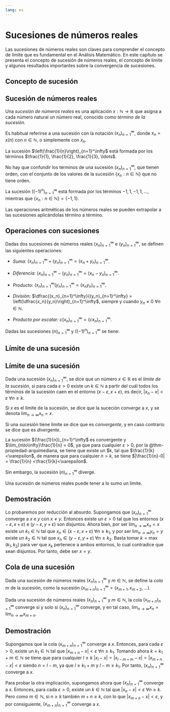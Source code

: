 ```yaml
---
lang: es
---
```

<!-- LTeX: language = es-ES -->

# Sucesiones de números reales

Las sucesiones de números reales son claves para comprender el concepto de límite que es fundamental en el Análisis Matemático. En este capítulo se presenta el concepto de sucesión de números reales, el concepto de límite y algunos resultados importantes sobre la convergencia de sucesiones.

## Concepto de sucesión

:::{#def-sucesion}
## Sucesión de números reales
Una _sucesión de números reales_ es una aplicación $x:\mathbb{N}\to \mathbb{R}$ que asigna a cada número natural un número real, conocido como _término de la sucesión_.
:::

Es habitual referirse a una sucesión con la notación $(x_n)_{n=1}^\infty$, donde $x_n=x(n)$ con $n\in\mathbb{N}$, o simplemente con $x_n$.

:::{#exm-sucesion1}
La sucesión $\left(\frac{1}{n}\right)_{n=1}^\infty$ está formada por los términos $\frac{1}{1}, \frac{1}{2}, \frac{1}{3}, \ldots$.
:::

:::{.callout-caution}
No hay que confundir los términos de una sucesión $(x_n)_{n=1}^\infty$, que tienen orden, con el conjunto de los valores de la sucesión $\{x_n:n\in\mathbb{N}\}$ que no tiene orden.
:::

:::{#exm-sucesion2}
La sucesión $\left((-1)^n\right)_{n=1}^\infty$ está formada por los términos $-1,1,-1,1,\ldots$, mientras que $\{x_n:n\in\mathbb{N}\}=\{-1,1\}$.
:::

Las operaciones aritméticas de los números reales se pueden extrapolar a las sucesiones aplicándolas término a término. 

:::{#def-operaciones-sucesiones}
## Operaciones con sucesiones
Dadas dos sucesiones de números reales $(x_n)_{n=1}^\infty$ e $(y_n)_{n=1}^\infty$, se definen las siguientes operaciones:

- _Suma:_ $(x_n)_{n=1}^\infty + (y_n)_{n=1}^\infty = (x_n+y_n)_{n=1}^\infty$.

- _Diferencia:_ $(x_n)_{n=1}^\infty - (y_n)_{n=1}^\infty = (x_n-y_n)_{n=1}^\infty$.

- _Producto:_ $(x_n)_{n=1}^\infty (y_n)_{n=1}^\infty = (x_ny_n)_{n=1}^\infty$.

- _División:_ $\dfrac{(x_n)_{n=1}^\infty}{(y_n)_{n=1}^\infty} = \left(\dfrac{x_n}{y_n}\right)_{n=1}^\infty$, siempre y cuando $y_n\neq 0$ $\forall n\in\mathbb{N}$.

- _Producto por escalar:_ $c(x_n)_{n=1}^\infty = (cx_n)_{n=1}^\infty$.

:::

:::{#exm-operaciones-sucesiones}
Dadas las sucesiones $(n)_{n=1}^\infty$ y $((-1)^n)_{n=1}^\infty$ se tiene:

\begin{align}
(n)_{n=1}^\infty + ((-1)^n)_{n=1}^\infty &= (n + (-1)^n)_{n=1}^\infty = (0, 3, 2, 5, 4, \ldots)\\
(n)_{n=1}^\infty ((-1)^n)_{n=1}^\infty &= (n (-1)^n)_{n=1}^\infty = (-1, 2, -3, 4, -5, \ldots)
\end{align}
:::

## Límite de una sucesión

:::{#def-limite-sucesion}
## Límite de una sucesión
Dada una sucesión $(x_n)_{n=1}^\infty$, se dice que un número $x\in\mathbb{R}$ es el _límite de la sucesión_, si para cada $\varepsilon>0$ existe un $k\in\mathbb{N}$ a partir del cuál todos los términos de la sucesión caen en el entorno $(x-\varepsilon, x+\varepsilon)$, es decir, $|x_n-x|<\varepsilon$ $\forall n\geq k$.

Si $x$ es el límite de la sucesión, se dice que la suceción _converge_ a $x$, y se denota $\lim_{n\to\infty}x_n = x$.
:::

Si una sucesión tiene límite se dice que es _convergente_, y en caso contrario se dice que es _divergente_.

:::{#exm-limite-sucesion}
La sucesión $(\frac{1}{n})_{n=1}^\infty$ es convergente y $\lim_{n\to\infty}\frac{1}{n} = 0$, ya que para cualquier $\varepsilon>0$, por la @thm-propiedad-arquimediana, se tiene que existe un $k\in\mathbb{N}, tal que $\frac{1}{k}<\varepsilon$, de manera que para cualquier $n>k$, se tiene $|\frac{1}{n}-0| = \frac{1}{n} <\frac{1}{k}<\varepsilon$.

Sin embargo, la sucesión $(n)_{n=1}^\infty$ diverge.
:::


:::{#thm-unicidad-limite-sucesion}
Una sucesión de números reales puede tener a lo sumo un límite.
:::

:::{.callout-note collapse="true"}
## Demostración
:::{.proof}
Lo probaremos por reducción al absurdo. Supongamos que $(x_n)_{n=1}^\infty$ converge a $x$ e $y$ con $x\neq y$.
Entonces existe un $\varepsilon>0$ tal que los entornos $(x-\varepsilon,x+\varepsilon)$ e $(y-\varepsilon,y+\varepsilon)$ son disjuntos. Ahora bien, por ser $\lim_{n\to\infty}x_n = x$ existe un $k_1\in\mathbb{N}$ tal que $x_n\in(x-\varepsilon,x+\varepsilon)$ $\forall n\geq k_1$, y por ser $\lim_{n\to\infty}y_n = y$ existe un $k_2\in\mathbb{N}$ tal que $x_n\in(y-\varepsilon,y+\varepsilon)$ $\forall n\geq k_2$. Basta tomar $k=\max(k_1,k_2)$ para ver que $x_k$ pertenece a ambos entornos, lo cual contradice que sean disjuntos. Por tanto, debe ser $x=y$.
:::
:::

:::{#def-cola-sucesion}
## Cola de una sucesión
Dada una sucesión de números reales $(x_n)_{n=1}^\infty$ y $m\in\mathbb{N}$, se define la _cola_ $m$ de la sucesión, como la sucesión $(x_{m+n})_{n=1}^\infty = (x_{m+1}, x_{m+2},\ldots)$.
:::

:::{#prp-convergencia-cola-sucesion}
Dada una sucesión de números reales $(x_n)_{n=1}^\infty$ y $m\in\mathbb{N}$, la cola $(x_{m+n})_{n=1}^\infty$ converge si y solo si $(x_n)_{n=1}^\infty$ converge, y en tal caso, $\lim_{n\to\infty}x_n=\lim_{n\to\infty}x_{m+n}$.
:::

:::{.callout-note collapse="true"}
## Demostración
:::{.proof}
Supongamos que la cola $(x_{m+n})_{n=1}^\infty$ converge a $x$. Entonces, para cada $\varepsilon>0$, existe un $k_1\in\mathbb{N}$ tal que $|x_{m+n}-x|<\varepsilon$ $\forall n\geq k_1$. Tomando ahora $k=k_1+m\in\mathbb{N}$ se tiene que para cualquier $l\geq k$ $|x_l-x| = |x_{l-m+m}-x| = |x_{m+n}-x| < \varepsilon$ siendo $n=l-m$, ya que $l\geq k_1+m$ y $l-m\geq k_1$. Por tanto, $(x_n)_{n=1}^\infty$ converge a $x$.

Para probar la otra implicación, supongamos ahora que $(x_n)_{n=1}^\infty$ converge a $x$. Entonces, para cada $\varepsilon>0$, existe un $k\in\mathbb{N}$ tal que $|x_n-x|<\varepsilon$ $\forall n\geq k$. Pero como $m\in\mathbb{N}$, si $n\geq k$ también $m+n\geq k$, con lo que $|x_{m+n}-x|<\varepsilon$, y por consiguiente, $(x_{m+n})_{n=1}^\infty$ converge a $x$.
:::
:::

